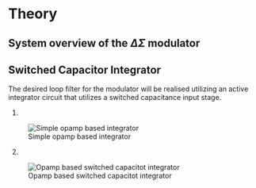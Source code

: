 # Theory

## System overview of the $\Delta$$\Sigma$ modulator

## Switched Capacitor Integrator

The desired loop filter for the modulator will be realised utilizing an active integrator circuit that utilizes a switched capacitance input stage.

@opamp_integrator.

![Simple opamp based integrator](/recources/figures/theory_pics/Integrator_Circuit.svg){#opamp_integrator text-align="left"}

@opamp_sc_integrator.

![Opamp based switched capacitot integrator](/recources/figures/theory_pics/SC_Integrator_Circuit.svg){#opamp_sc_integrator text-align="left"}